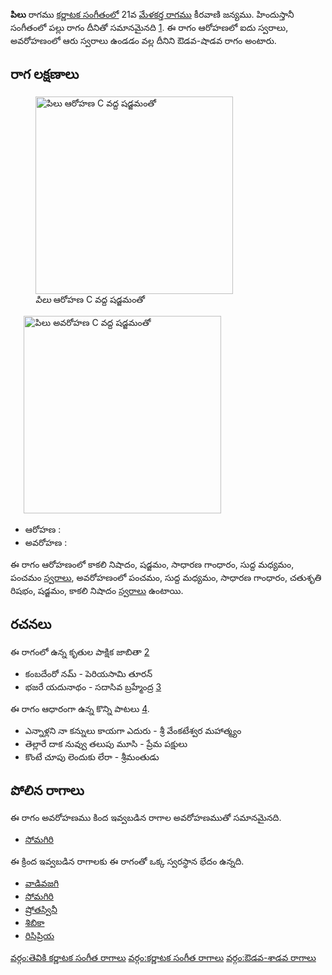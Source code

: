 {{Infobox ragam
	| name          	= పిలు
	| synonym	    	= 
	| mela          	= 
	| chakra        	= 
	| janaka        	= 
	| type          	= ఔడవ-శాడవ
	| arohanam      	= {{svaraC|N3|S|G2|M1|P}} 
	| avarohanam    	= {{svaraC|P|M1|G2|R2|S|N3}}
	| jeeva         	=
	| chhaya        	=
	| nyasa         	=
	| vishesha      	= 
	| equivalent  		= పల్లు
}}
{{కర్ణాటక సంగీత రాగాలు}}
'''పిలు''' రాగము [[కర్ణాటక సంగీతం]]లో 21వ [[మేళకర్త రాగము]] కీరవాణి జన్యము.  హిందుస్తానీ సంగీతంలో పల్లు రాగం దీనితో సమానమైనది [https://karnatik.com/hcragatable.shtml]. ఈ రాగం ఆరోహణలో ఐదు స్వరాలు, అవరోహణంలో ఆరు స్వరాలు ఉండడం వల్ల దీనిని ఔడవ-షాడవ రాగం అంటారు.


==రాగ లక్షణాలు==
[[Image:pilu_ar_kb2wiki.png|thumb|right|316px|''పిలు'' ఆరోహణ C వద్ద షడ్జమంతో]]
	[[Image:pilu_av_kb2wiki.png|thumb|right|316px|''పిలు'' అవరోహణ C వద్ద షడ్జమంతో]]

* ఆరోహణ : {{svaraC|N3|S|G2|M1|P}} 
* అవరోహణ : {{svaraC|P|M1|G2|R2|S|N3}}

ఈ రాగం ఆరోహణంలో కాకలి  నిషాదం, షడ్జమం, సాధారణ  గాంధారం, సుద్ద మధ్యమం, పంచమం [[స్వరాలు]], అవరోహణంలో పంచమం, సుద్ద మధ్యమం, సాధారణ  గాంధారం, చతుశృతి రిషభం, షడ్జమం, కాకలి  నిషాదం [[స్వరాలు]] ఉంటాయి.

==రచనలు==
ఈ రాగంలో ఉన్న కృతుల పాక్షిక జాబితా [https://github.com/ssrihari/ragavardhini/blob/master/ragas/kritis.psv]
* కంబదేంరో నమ్ - పెరియసామి తూరన్
* భజరే యదునాథం - సదాసివ  బ్రహ్మేంద్ర [http://www.karnatik.com/c2966.shtml]

ఈ రాగం ఆధారంగా ఉన్న కొన్ని పాటలు [http://rksanka.tripod.com/music/rslist.html].
* ఎన్నాళ్లని నా కన్నులు కాయగా ఎదురు - శ్రీ వేంకటేశ్వర మహాత్మ్యం
* తెల్లారే దాక నువ్వు తలుపు మూసి - ప్రేమ పక్షులు
* కొంటే చూపు లెందుకు లేరా - శ్రీమంతుడు




==పోలిన రాగాలు==
ఈ రాగం అవరోహణము కింద ఇవ్వబడిన రాగాల అవరోహణముతో సమానమైనది.
* [[సోమగిరి]]

ఈ క్రింద ఇవ్వబడిన రాగాలకు ఈ రాగంతో ఒక్క స్వరస్థాన భేదం ఉన్నది.
* [[వాడివజగి]]
* [[సోమగిరి]]
* [[ష్రోతస్వినీ]]
* [[శిబికా]]
* [[రిసిప్రియ]]



[[వర్గం:తెవికి కర్ణాటక సంగీత రాగాలు]]
[[వర్గం:కర్ణాటక సంగీత రాగాలు]]
[[వర్గం:ఔడవ-శాడవ రాగాలు]]